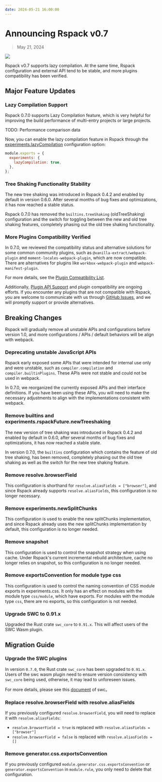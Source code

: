 ```yaml
---
date: 2024-05-21 16:00:00
---
```



# Announcing Rspack v0.7

> May 21, 2024

![](https://assets.rspack.dev/rspack/rspack-banner-v0-7.png)

Rspack v0.7 supports lazy compilation. At the same time, Rspack configuration and external API tend to be stable, and more plugins compatibility has been verified.

## Major Feature Updates

### Lazy Compilation Support

Rspack 0.7.0 supports Lazy Compilation feature, which is very helpful for improving the build performance of multi-entry projects or large projects.

TODO: Performance comparison data

Now, you can enable the lazy compilation feature in Rspack through the [experiments.lazyCompilation](/config/experiments#experimentslazycompilation) configuration option:

```file=rspack.config.js
module.exports = {
  experiments: {
    lazyCompilation: true,
  },
};
```

### Tree Shaking Functionality Stability

The new tree shaking was introduced in Rspack 0.4.2 and enabled by default in version 0.6.0. After several months of bug fixes and optimizations, it has now reached a stable status.

Rspack 0.7.0 has removed the `builtins.treeShaking` (oldTreeShaking) configuration and the switch for toggling between the new and old tree shaking features, completely phasing out the old tree shaking functionality.

### More Plugins Compatibility Verified

In 0.7.0, we reviewed the compatibility status and alternative solutions for some common community plugins, such as `@vanilla-extract/webpack-plugin` and `moment-locales-webpack-plugin`, which are now compatible. There are alternatives for plugins like `workbox-webpack-plugin` and `webpack-manifest-plugin`.

For more details, see the [Plugin Compatibility List](/guide/compatibility/plugin).

Additionally, [Plugin API Support](/api/plugin-api/index) and plugin compatibility are ongoing efforts. If you encounter any plugins that are not compatible with Rspack, you are welcome to communicate with us through [GitHub Issues](https://github.com/web-infra-dev/rspack/issues), and we will promptly support or provide alternatives.

## Breaking Changes

Rspack will gradually remove all unstable APIs and configurations before version 1.0, and more configurations / APIs / default behaviors will be align with webpack.

### Deprecating unstable JavaScript APIs

Rspack early exposed some APIs that were intended for internal use only and were unstable, such as `compiler.compilation` and `compiler.builtinPlugins`. These APIs were not stable and could not be used in webpack.

In 0.7.0, we reorganized the currently exposed APIs and their interface definitions. If you have been using these APIs, you will need to make the necessary adjustments to align with the implementations consistent with webpack.

### Remove builtins and experiments.rspackFuture.newTreeshaking

The new version of tree shaking was introduced in Rspack 0.4.2 and enabled by default in 0.6.0, after several months of bug fixes and optimizations, it has now reached a stable state.

In version 0.7.0, the `builtins` configuration which contains the feature of old tree shaking, has been removed, completely phasing out the old tree shaking as well as the switch for the new tree shaking feature.

### Remove resolve.browserField

This configuration is shorthand for `resolve.aliasFields = ["browser"]`, and since Rspack already supports `resolve.aliasFields`, this configuration is no longer necessary.

### Remove experiments.newSplitChunks

This configuration is used to enable the new splitChunks implementation, and since Rspack already uses the new splitChunks implementation by default, this configuration is no longer needed.

### Remove snapshot

This configuration is used to control the snapshot strategy when using cache. Under Rspack's current incremental rebuild architecture, cache no longer relies on snapshot, so this configuration is no longer needed.

### Remove exportsConvention for module type css

This configuration is used to control the naming convention of CSS module exports in experiments.css. It only has an effect on modules with the module type `css/module`, which have exports. For modules with the module type `css`, there are no exports, so this configuration is not needed.

### Upgrade SWC to 0.91.x

Upgraded the Rust crate `swc_core` to `0.91.x`. This will affect users of the SWC Wasm plugin.

## Migration Guide

### Upgrade the SWC plugins

In version `0.7.0`, the Rust crate `swc_core` has been upgraded to `0.91.x`. Users of the swc wasm plugin need to ensure version consistency with `swc_core` being used, otherwise, it may lead to unforeseen issues.

For more details, please see this [document](https://swc.rs/docs/plugin/selecting-swc-core#091x) of swc。

### Replace resolve.browserField with resolve.aliasFields

If you previously configured `resolve.browserField`, you will need to replace it with `resolve.aliasFields`:

- `resolve.browserField = true` is replaced with `resolve.aliasFields = ["browser"]`
- `resolve.browserField = false` is replaced with `resolve.aliasFields = []`

### Remove generator.css.exportsConvention

If you previously configured `module.generator.css.exportsConvention` or `generator.exportsConvention` in `module.rule`, you only need to delete that configuration.
